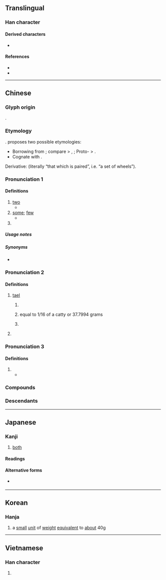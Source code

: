 {{also|両|两}}
{{character info/new}}
{{character info/new|0xf978}}
==Translingual==
{{Han simplified forms|兩|両|两}}
{{stroke order|type=animate}}

===Han character===
{{Han char|rn=11|rad=入|as=06|sn=8|four=10227|canj=MLBO|ids=⿻帀𠓜}}

====Derived characters====
* {{l|mul|[[倆]], [[啢]], [[掚]], [[緉]], [[脼]], [[蜽]], [[裲]], [[輛]], [[魎]], [[㔝]], [[䓣]], [[䠃]], [[䩫]], [[𣍷]], [[𣓈]], [[𣼣]], [[𥇑]], [[𨨄]], [[𩗾]], [[𦑅]], [[𠬙]], [[𢎏]], [[𥮩]], [[𧶪]], [[𩀝]], [[𩭫]], [[𩳮]]}}

====References====
* {{Han ref|kx=0126.130|dkj=01436|dj=0272.110|hdz=10024.020|uh=5169|ud=20841|bh=A8E2|bd=43234}}
* {{Han ref|uh=F978}}

----

==Chinese==
{{zh-forms|s=两|alt=両-especially “tael”,㒳}}

===Glyph origin===
{{Han etym}}
{{Han compound|一|㒳|ls=ic}}.

===Etymology===
{{unknown|zh}}. {{zh-ref|Schuessler (2007)}} proposes two possible etymologies:
* Borrowing from {{bor|zh|qfa-tak}}; compare {{cog|tai-pro|*rawᴬ||we}} > {{cog|th|เรา||we}}, {{cog|za|raeuz||we (inclusive)}}; Proto-{{w|Kam-Sui}} {{m|und|*hra¹||two}} > {{cog|kmc|yac||two}}.
* Cognate with {{cog|bo|སྲང||balance; scale; weight; unit of weight}}.

Derivative: {{och-l|輛|chariot}} (literally “that which is paired”, i.e. “a set of wheels”).

===Pronunciation 1===
{{zh-pron
|m=liǎng
|m-s=niang3
|dg=лён3
|c=loeng5
|c-t=liang2
|h=pfs=lióng
|md=lâng/liōng
|md_note=lâng - vernacular; liōng - literary
|mn=xm,tp,kh,tn,sx,yl,km,mg,hc,tc:nn̄g/qz,lk,ph:nňg/zz,pn:nō͘/xm,qz,tw:lióng/zz:liáng
|mn_note=nn̄g/nňg/nō͘ - vernacular; lióng - literary
|mn-t=no6/liang2
|mn-t_note=no6 - vernacular; liang2 - literary
|w=3lian
|mc=1
|oc=1
|ma=y
|cat=num,pn
}}

====Definitions====
{{zh-hanzi}}

# [[two]]
#* {{zh-x|兩 隻 熱氣球|'''two''' hot air ballons}}
# [[some]]; [[few]]
#* {{zh-x|你們 這 兩 天 真 夠 辛苦 的。|You've really been working hard the past '''few''' days.}}
# {{surname|lang=zh}}

=====Usage notes=====
{{hide box|Usage notes|align=left|
* In Standard Mandarin, {{zh-l|兩}} is used when counting things with a measure word, {{zh-l|二}} is used in numbers.
** Examples with {{zh-l|兩}}
**: {{zh-x|兩 個 人|two people}}
**: {{zh-x|兩 年|two years}}
** Examples with {{zh-l|二}}
**: {{zh-x|二十|twenty (literally "two tens")}}
**: {{zh-x|第二|second}}}}

=====Synonyms=====
* {{zh-l|二|two}}

===Pronunciation 2===
{{zh-pron
|m=liǎng
|c=loeng5-2,loeng5
|c-t=liang2
|h=pfs=liông
|md=liōng
|mn=xm,qz,kh,tp,lk,sx,yl,km,mg,hc,tc:niú/zz,tn:nió͘/pn:niáu
|mn-t=niên2/nion2
|w=3lian
|mc=1
|oc=1
|ma=y
|cat=cls
}}

====Definitions====
{{zh-hanzi}}

# [[tael]] {{gloss|a traditional unit of weight}}
## {{lb|zh|Mainland China}} {{zh-short|市兩|market tael, equal to 1/10 of a [[catty]] or 50 [[gram]]s}}
## {{lb|zh|Hong Kong}} equal to 1/16 of a catty or 37.7994 grams
## {{lb|zh|Taiwan}} {{zh-short|臺兩|Taiwanese tael, equal to 1/16 of a catty or 37.5 grams}}
# {{zh-short|公兩|[[hectogram]]}}

===Pronunciation 3===
{{zh-pron
|m=liàng
|c=loeng6
|mc=2
|oc=n,2
|cat=cls
}}

====Definitions====
{{zh-hanzi}}

# {{zh-original|輛}}
#* {{zh-x|之子 于歸，百 兩{liàng} 御 之。|This young lady is going to her future home;<br>A hundred '''carriages''' are meeting her.|ref=Shijing}}

===Compounds===
{{zh-der|兩岸|兩敗俱傷|兩班倒|兩半|兩半兒|兩邊|兩點水兒|兩股勁|兩股勁兒|兩廣|兩漢|兩湖|兩虎相鬥|兩回事|兩回事兒|兩極|兩件套|兩可|兩口兒|兩口子|兩立|兩利|兩面|兩面兒|兩面光|兩面夾攻|兩面派|兩面三刀|兩面性|兩旁|兩棲|兩棲動物|兩棲植物|兩歧|兩三天|兩世為人|兩手|兩手兒|兩說着|兩頭|兩頭兒|兩下裡|兩性|兩樣|兩翼|兩院制|兩造|兩着兒|兩者|兩張皮|公私兩全|兩撇鬍|兩當一|三好兩歹|依違兩可|兩抵|兩部鼓吹|一體兩面|分金掰兩|三腳兩步|一魚兩吃|兩世姻緣|一簧兩舌|兩河流域|兩都|兩全其美|兩淮|兩扇皮|兩性關係|兩便|兩頭三面|兩眼發直|兩相情願|一絲兩氣|兩曜|一舉兩用|一刀兩斷|兩勢|兩接|兩極觀點|兩上領|一街兩巷|兩邊廂|幾斤幾兩|兩口|兩頭春|三好兩歉|執兩用中|一口兩匙|兩事家|八兩半斤|公私兩盡|兩丱|三窩兩塊|兩棲演員|三天兩頭|兩重人格|兩把刷子|公兩|兩全|兩賴子|彈觔估兩|三頭兩面|依阿兩可|兩廂|分斤撥兩|三男兩女|不識斤兩|兩手空空|判若兩人|一舉兩便|兩句半|兩難論證|兩眼|兩袖清風|兩面刀|兩稅法|兩把頭|兩路人|一床兩好|三瓦兩舍|三湯兩割|兩性生殖|兩瞪眼|一舉兩得|兩棲作戰|兩宋|兩處為難|二心兩意|彈斤估兩|三好兩怯|兩重親|兩頭不著|兩頭大|小兩口兒|兩訖|兩粵|兩小無猜|兩下子|三兩|兩次三番|一身兩役|一雙兩好|兩面二舌|三言兩句|兩晉|忠孝兩全|兩手過膝|公私兩便|兩兩三三|三差兩錯|兩娘女|三般兩樣|命運兩濟|兩棲部隊|三冬兩夏|一國兩制|心懸兩地|心口兩樣|兩用|兩鼠鬥穴|三番兩次|兩三下|兩白日|兩公婆|兩葉掩目|兩老|兩腿發軟|三步兩步|兩頰|兩頭三緒|兩腳書櫥|兩爺子|一刀兩段|兩性花|兩眼翻白|兩意|兩勢下|兩破三|兩不相下|兩頭蛇|四兩棉花|勢不兩立|人財兩空|兩心|三長兩短|兩面轉圜|兩面顧全|兩廂情願|三回兩轉|兩頭做大|兩榜|兩舌|兩次運球|兩截|左右兩難|兩黨制|兩江|兩腳貨|兩氏旁人|人財兩失|兩腳寫字|一絲兩縷|兩婦三妻|三言兩語|德容兩全|兩難|兩都賦|兩下|兩面鋸|三三兩兩|三頭兩緒|兩儀|夫妻兩口|一言兩語|三頭兩日|兩道三科|兩情相悅|半斤八兩|兩袒|兩極化|兩虎相爭|兩京|一搭兩用|兩樣三般|兩碼事|兩伊戰爭|兩頭白面|兩瞽相扶|公私兩濟|分斤較兩|分星擘兩|兩姓之好|兩頭白麵|兩鬢飛霜|兩腋生風|兩腳直跳|兩性人|兩姨親|三口兩口|偷斤減兩|一石兩鳥|兩邊倒|兩不找|兩腳規|兩兩相比|兩虎共鬥|一長兩短|分斤掰兩|兩越|兩豆塞耳|兩言|兩端|兩眼圓睜|兩相好|兩目昏花|兩犀|兩片罐|兩浙|兩日三朝|兩截子|兩性差異|兩坐|兩合公司|兩兩|兩側|兩不相欠|兩無猜疑|勢不兩存|人地兩疏|三兩步|擘兩分星|斤兩|搬斤播兩|掂斤抹兩|模稜兩可|掂斤估兩|摸稜兩可|明兩|沒有兩樣|海峽兩岸|短斤缺兩|摸棱兩可|有斤兩|有兩日|無兩|秤斤注兩|清風兩袖|模棱兩可|持兩端|有兩下子|掂斤播兩|銖兩悉稱|麥穗兩歧|缺斤少兩|麥秀兩歧|話分兩頭|銖兩|觔兩|這兩天|罔兩|銀貨兩訖|黑白兩道|騎兩頭馬|首施兩端|首尾兩端|陰陽兩隔|臺兩|難以兩全|首鼠兩端|誓不兩立|缺斤短兩|音問兩絕|銀兩|英兩|過兩天|進退兩難|翻兩番|色藝兩絕|論斤估兩}}

===Descendants===
{{CJKV||りょう|s=両|량|lưỡng|v2=lạng}}

{{catlangname|zh|cardinal numbers}}
{{zh-cat|Units of measure|Beginning|Elementary}}

----

==Japanese==
{{ja-kanji forms|両|兩}}

===Kanji===
{{ja-kanji|grade=uc|rs=入06|shin=両}}

# [[both]]

====Readings====
{{ja-readings
|goon=りょう<りやう
|kanon=りょう<りやう
|toon=りゃん
|kun=ころ-, ふた-つ, もろ-
}}

====Alternative forms====
* {{l|ja|两}} {{qualifier|also kyūjitai}}

----

==Korean==

===Hanja===
{{ko-hanja|hangeul=[[량]]>[[냥]]}}

#  a [[small]] [[unit]] of [[weight]] [[equivalent]] to [[about]] 40{{nbsp}}[[g]]

----

==Vietnamese==

===Han character===
{{vi-hantu|[[lưỡng]], [[lạng]]|rs=入06}}

# {{defn|lang=vi|sort=入06}}